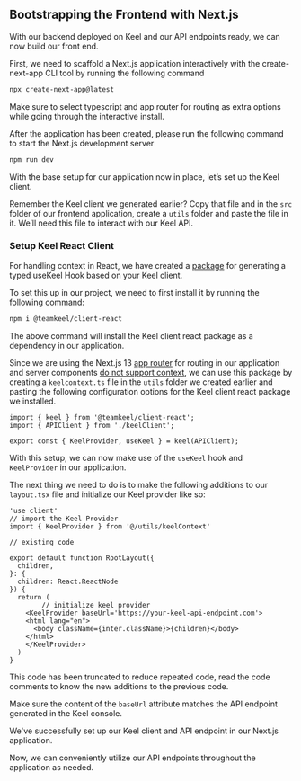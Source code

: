 
## Bootstrapping the Frontend with Next.js

With our backend deployed on Keel and our API endpoints ready, we can now build our front end.

First, we need to scaffold a Next.js application interactively with the create-next-app CLI tool by running the following command

```bash
npx create-next-app@latest
```

<Callout type="info" emoji="💡">
 Make sure to select typescript and app router for routing as extra options while going through the interactive install.
</Callout>

After the application has been created, please run the following command to start the Next.js development server

```bash
npm run dev
```

With the base setup for our application now in place, let’s set up the Keel client.

Remember the Keel client we generated earlier? Copy that file and in the `src` folder of our frontend application, create a `utils` folder and paste the file in it. We’ll need this file to interact with our Keel API.

### Setup Keel React Client

For handling context in React, we have created a [package](https://www.npmjs.com/package/@teamkeel/client-react) for generating a typed useKeel Hook based on your Keel client.

To set this up in our project, we need to first install it by running the following command:

```bash
npm i @teamkeel/client-react
```

The above command will install the Keel client react package as a dependency in our application.

Since we are using the Next.js 13 [app router](https://nextjs.org/docs/app/building-your-application/routing#the-app-router) for routing in our application and server components [do not support context](https://nextjs.org/docs/app/building-your-application/rendering/composition-patterns#using-context-providers), we can use this package by creating a `keelcontext.ts` file in the `utils` folder we created earlier and pasting the following configuration options for the Keel client react package we installed.

```tsx
import { keel } from '@teamkeel/client-react';
import { APIClient } from './keelClient';

export const { KeelProvider, useKeel } = keel(APIClient);
```

With this setup, we can now make use of the `useKeel` hook and `KeelProvider` in our application.

The next thing we need to do is to make the following additions to our `layout.tsx` file and initialize our Keel provider like so:

```tsx
'use client'
// import the Keel Provider
import { KeelProvider } from '@/utils/keelContext'

// existing code

export default function RootLayout({
  children,
}: {
  children: React.ReactNode
}) {
  return (
		// initialize keel provider
    <KeelProvider baseUrl='https://your-keel-api-endpoint.com'>
    <html lang="en">
      <body className={inter.className}>{children}</body>
    </html>
    </KeelProvider>
  )
}
```

<Callout type="info" emoji="💡">
 This code has been truncated to reduce repeated code, read the code comments to know the new additions to the previous code.
</Callout>

Make sure the content of the `baseUrl` attribute matches the API endpoint generated in the Keel console.

We've successfully set up our Keel client and API endpoint in our Next.js application.

Now, we can conveniently utilize our API endpoints throughout the application as needed.

